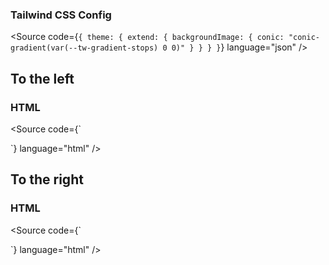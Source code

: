 

<Meta of={ShapeBreakoutStories} />

<Title>Breakout Shaped</Title>

### Tailwind CSS Config

<Source code={`
{
  theme: {
    extend: {
      backgroundImage: {
        conic: "conic-gradient(var(--tw-gradient-stops) 0 0)"
      }
    }
  }
}
`} language="json" />

## To the left

### HTML

<Source code={`
<div class="outline outline-[.5rem] outline-indigo-300 border-image-conic from-indigo-400 to-indigo-300 border-slice-l-[1] border-slice-no-fill border-image-width-x-1/2 border-outset-y-2 border-outset-x-screen">
  <!-- Your content -->
</div>
`} language="html" />

<Story of={ShapeBreakoutStories.Left} />

## To the right

### HTML

<Source code={`
<div class="outline outline-[.5rem] outline-indigo-300 border-image-conic from-indigo-400 to-indigo-300 border-slice-r-[1] border-slice-no-fill border-image-width-x-1/2 border-outset-y-2 border-outset-x-screen">
  <!-- Your content -->
</div>
`} language="html" />

<Story of={ShapeBreakoutStories.Right} />
